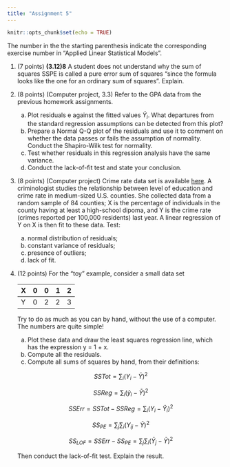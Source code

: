 ```yaml
---
title: "Assignment 5"
---
```


```r
knitr::opts_chunk$set(echo = TRUE)
```

The number in the the starting parenthesis indicate the corresponding exercise number in "Applied Linear Statistical Models".

1. (7 points) **(3.12)8** A student does not understand why the sum of squares SSPE is called a pure error sum of squares “since the formula looks like the one for an ordinary sum of squares”. Explain.

2. (8 points) (Computer project, 3.3) Refer to the GPA data from the previous homework assignments.

    a. Plot residuals e against the fitted values $\hat Y_i$. What departures from the standard regression assumptions can be detected from this plot?
    a. Prepare a Normal Q-Q plot of the residuals and use it to comment on whether the data passes or fails the assumption of normality. Conduct the Shapiro-Wilk test for normality.
    a. Test whether residuals in this regression analysis have the same variance.
    a. Conduct the lack-of-fit test and state your conclusion.

3. (8 points) (Computer project) Crime rate data set is available [here](data/crime.txt).
A criminologist studies the relationship between level of education and crime rate in medium-sized U.S. counties. She collected data from a random sample of 84 counties; X is the percentage of individuals in the county having at least a high-school dipoma, and Y is the crime rate (crimes reported per 100,000 residents) last year.
A linear regression of Y on X is then fit to these data. Test:
    
    a. normal distribution of residuals;
    a. constant variance of residuals;
    a. presence of outliers;
    a. lack of fit.

4. (12 points) For the “toy” example, consider a small data set

    | X | 0 | 0 | 1 | 2 |
    |---|---|---|---|---|
    | Y | 0 | 2 | 2 | 3 |
    
    Try to do as much as you can by hand, without the use of a computer. The numbers are quite simple!
    
    (a) Plot these data and draw the least squares regression line, which has the expression y = 1 + x.
    (b) Compute all the residuals.
    (c) Compute all sums of squares by hand, from their definitions:
    
    $$SSTot = \sum_i (Y_i - \bar Y)^2$$
    
    $$SSReg = \sum_i (\hat y_i - \bar Y)^2$$
    
    $$SSErr = SSTot - SSReg = \sum_i (Y_i - \hat Y_i)^2$$
    
    $$SS_{PE} = \sum_j \sum_i (Y_{ij} - \bar Y)^2$$
    
    $$SS_{LOF} = SSErr - SS_{PE} = \sum_j \sum_i (\bar Y_j - \bar Y)^2$$
    
    Then conduct the lack-of-fit test. Explain the result.
